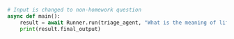 ```python Python
# Input is changed to non-homework question
async def main():
    result = await Runner.run(triage_agent, "What is the meaning of life?")
    print(result.final_output)
```